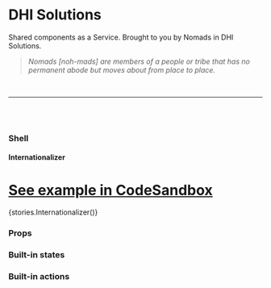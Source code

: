 

<Meta title="Shell" component={Shell} />

# DHI Solutions

Shared components as a Service. Brought to you by Nomads in DHI Solutions.

> _Nomads [noh-mads] are members of a people or tribe that has no permanent abode but moves about from place to place._

<br />

---

<br />
<br />

### Shell

#### Internationalizer

# [See example in CodeSandbox](https://codesandbox.io/s/shell-intl-6i4x0)

<Preview withToolbar>
  <Story name="Internationalizer">{stories.Internationalizer()}</Story>
</Preview>

### Props

<Props of={Shell} />

### Built-in states

<Props of={States} />

### Built-in actions

<Props of={Actions} />
